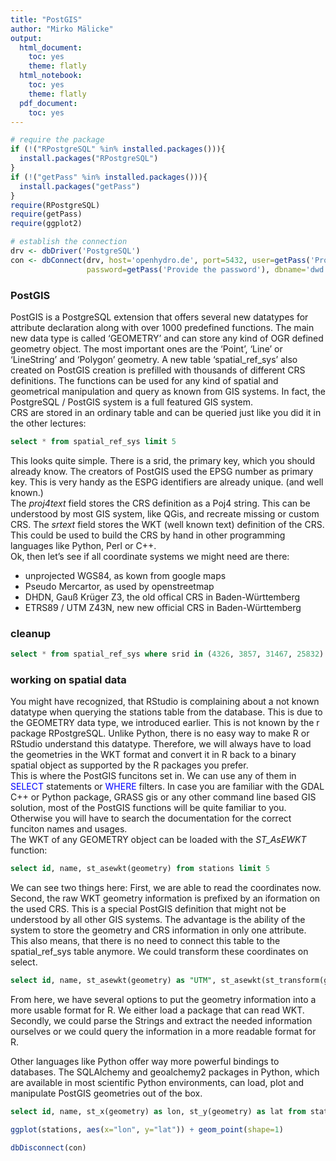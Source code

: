 ```yaml
---
title: "PostGIS"
author: "Mirko Mälicke"
output:
  html_document: 
    toc: yes
    theme: flatly
  html_notebook:
    toc: yes
    theme: flatly
  pdf_document:
    toc: yes
---
```


```r
# require the package
if (!("RPostgreSQL" %in% installed.packages())){
  install.packages("RPostgreSQL")
}
if (!("getPass" %in% installed.packages())){
  install.packages("getPass")
}
require(RPostgreSQL)
require(getPass)
require(ggplot2)

# establish the connection
drv <- dbDriver('PostgreSQL')
con <- dbConnect(drv, host='openhydro.de', port=5432, user=getPass('Provide the user'), 
                 password=getPass('Provide the password'), dbname='dwd')
```

### PostGIS

PostGIS is a PostgreSQL extension that offers several new datatypes for attribute declaration along with over 1000 predefined functions.
The main new data type is called 'GEOMETRY' and can store any kind of OGR defined geometry object. 
The most important ones are the 'Point', 'Line' or 'LineString' and 'Polygon' geometry. A new table 'spatial_ref_sys' also created on 
PostGIS creation is prefilled with thousands of different CRS definitions. 
The functions can be used for any kind of spatial and geometrical manipulation and query as known from GIS systems. In fact, 
the PostgreSQL / PostGIS system is a full featured GIS system. <br>
CRS are stored in an ordinary table and can be queried just like you did it in the other lectures:

```sql
select * from spatial_ref_sys limit 5
```

This looks quite simple. There is a srid, the primary key, which you should already know. The creators of PostGIS used the EPSG number 
as primary key. This is very handy as the ESPG identifiers are already unique. (and well known.)<br>
The _proj4text_ field stores the CRS definition as a Poj4 string. This can be understood by most GIS system, like QGis, and recreate 
missing or custom CRS. The _srtext_ field stores the WKT (well known text) definition of the CRS. This could be used to build the CRS 
by hand in other programming languages like Python, Perl or C++. <br>
Ok, then let's see if all coordinate systems we might need are there:
<ul>
<li>unprojected WGS84, as kown from google maps</li>
<li>Pseudo Mercartor, as used by openstreetmap</li>
<li>DHDN, Gauß Krüger Z3, the old offical CRS in Baden-Württemberg</li>
<li>ETRS89 / UTM Z43N, new new official CRS in Baden-Württemberg</li>
</ul>

### cleanup
```sql
select * from spatial_ref_sys where srid in (4326, 3857, 31467, 25832)
```

### working on spatial data

You might have recognized, that RStudio is complaining about a not known datatype when querying the stations table from the database.
This is due to the GEOMETRY data type, we introduced earlier. This is not known by the r package RPostgreSQL. Unlike Python, there 
is no easy way to make R or RStudio understand this datatype. Therefore, we will always have to load the geometries in the WKT format
and convert it in R back to a binary spatial object as supported by the R packages you prefer.<br>
This is where the PostGIS funcitons set in. We can use any of them in <span style="color:blue">SELECT</span> statements or 
<span style="color:blue">WHERE</span> filters. In case you are familiar with the GDAL C++ or Python package, GRASS gis or any other command line based GIS solution, most of the PostGIS functions will be quite familiar to you. Otherwise you will have to search the 
documentation for the correct funciton names and usages.<br>
The WKT of any GEOMETRY object can be loaded with the *ST_AsEWKT* function:

```sql
select id, name, st_asewkt(geometry) from stations limit 5
```

We can see two things here: First, we are able to read the coordinates now. Second, the raw WKT geometry information is prefixed by
an iformation on the used CRS. This is a special PostGIS definition that might not be understood by all other GIS systems. 
The advantage is the ability of the system to store the geometry and CRS information in only one attribute. This also means, that
there is no need to connect this table to the spatial_ref_sys table anymore. We could transform these coordinates on select.

```sql
select id, name, st_asewkt(geometry) as "UTM", st_asewkt(st_transform(geometry, 4326)) as "WGS84" from stations limit 5
```

From here, we have several options to put the geometry information into a more usable format for R. We either load a package that can read WKT. Secondly, we could parse the Strings and extract the needed information ourselves or we could query the information in a
more readable format for R. 

<div class="alert alert-warning">Other languages like Python offer way more powerful bindings to databases. The SQLAlchemy and geoalchemy2 packages in Python, which are available in most scientific Python environments, can load, plot and manipulate PostGIS geometries out of the box.</div>

```sql
select id, name, st_x(geometry) as lon, st_y(geometry) as lat from stations
```
```r
ggplot(stations, aes(x="lon", y="lat")) + geom_point(shape=1) 
```



```r
dbDisconnect(con)
```


